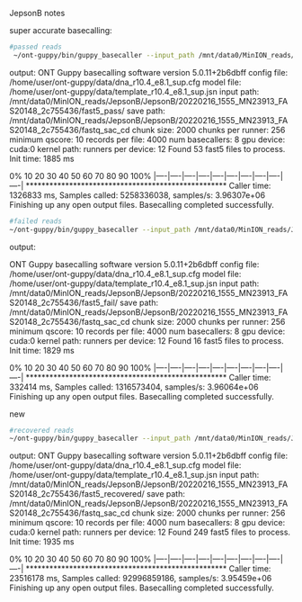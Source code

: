 
JepsonB notes

super accurate basecalling:

```bash
#passed reads
 ~/ont-guppy/bin/guppy_basecaller --input_path /mnt/data0/MinION_reads/JepsonB/JepsonB/20220216_1555_MN23913_FAS20148_2c755436/fast5_pass/ --save_path /mnt/data0/MinION_reads/JepsonB/JepsonB/20220216_1555_MN23913_FAS20148_2c755436/fastq_sac_cd --calib_detect --config dna_r10.4_e8.1_sup.cfg -x cuda:0 --num_callers 8
```
output:
ONT Guppy basecalling software version 5.0.11+2b6dbff
config file:        /home/user/ont-guppy/data/dna_r10.4_e8.1_sup.cfg
model file:         /home/user/ont-guppy/data/template_r10.4_e8.1_sup.jsn
input path:         /mnt/data0/MinION_reads/JepsonB/JepsonB/20220216_1555_MN23913_FA
S20148_2c755436/fast5_pass/
save path:          /mnt/data0/MinION_reads/JepsonB/JepsonB/20220216_1555_MN23913_FA
S20148_2c755436/fastq_sac_cd
chunk size:         2000
chunks per runner:  256
minimum qscore:     10
records per file:   4000
num basecallers:    8
gpu device:         cuda:0
kernel path:
runners per device: 12
Found 53 fast5 files to process.
Init time: 1885 ms

0%   10   20   30   40   50   60   70   80   90   100%
|----|----|----|----|----|----|----|----|----|----|
***************************************************
Caller time: 1326833 ms, Samples called: 5258336038, samples/s: 3.96307e+06
Finishing up any open output files.
Basecalling completed successfully.







```bash
#failed reads
~/ont-guppy/bin/guppy_basecaller --input_path /mnt/data0/MinION_reads/JepsonB/JepsonB/20220216_1555_MN23913_FAS20148_2c755436/fast5_fail/ --save_path /mnt/data0/MinION_reads/JepsonB/JepsonB/20220216_1555_MN23913_FAS20148_2c755436/fastq_sac_cd --calib_detect --config dna_r10.4_e8.1_sup.cfg -x cuda:0 --num_callers 8
```
output:

ONT Guppy basecalling software version 5.0.11+2b6dbff
config file:        /home/user/ont-guppy/data/dna_r10.4_e8.1_sup.cfg
model file:         /home/user/ont-guppy/data/template_r10.4_e8.1_sup.jsn
input path:         /mnt/data0/MinION_reads/JepsonB/JepsonB/20220216_1555_MN23913_FA
S20148_2c755436/fast5_fail/
save path:          /mnt/data0/MinION_reads/JepsonB/JepsonB/20220216_1555_MN23913_FA
S20148_2c755436/fastq_sac_cd
chunk size:         2000
chunks per runner:  256
minimum qscore:     10
records per file:   4000
num basecallers:    8
gpu device:         cuda:0
kernel path:
runners per device: 12
Found 16 fast5 files to process.
Init time: 1829 ms

0%   10   20   30   40   50   60   70   80   90   100%
|----|----|----|----|----|----|----|----|----|----|
***************************************************
Caller time: 332414 ms, Samples called: 1316573404, samples/s: 3.96064e+06
Finishing up any open output files.
Basecalling completed successfully.






new
```bash
#recovered reads
~/ont-guppy/bin/guppy_basecaller --input_path /mnt/data0/MinION_reads/JepsonB/JepsonB/20220216_1555_MN23913_FAS20148_2c755436/fast5_recovered/ --save_path /mnt/data0/MinION_reads/JepsonB/JepsonB/20220216_1555_MN23913_FAS20148_2c755436/fastq_sac_cd --calib_detect --config dna_r10.4_e8.1_sup.cfg -x cuda:0 --num_callers 8
```
output:
ONT Guppy basecalling software version 5.0.11+2b6dbff
config file:        /home/user/ont-guppy/data/dna_r10.4_e8.1_sup.cfg
model file:         /home/user/ont-guppy/data/template_r10.4_e8.1_sup.jsn
input path:         /mnt/data0/MinION_reads/JepsonB/JepsonB/20220216_1555_MN23913_FA
S20148_2c755436/fast5_recovered/
save path:          /mnt/data0/MinION_reads/JepsonB/JepsonB/20220216_1555_MN23913_FA
S20148_2c755436/fastq_sac_cd
chunk size:         2000
chunks per runner:  256
minimum qscore:     10
records per file:   4000
num basecallers:    8
gpu device:         cuda:0
kernel path:
runners per device: 12
Found 249 fast5 files to process.
Init time: 1935 ms

0%   10   20   30   40   50   60   70   80   90   100%
|----|----|----|----|----|----|----|----|----|----|
***************************************************
Caller time: 23516178 ms, Samples called: 92996859186, samples/s: 3.95459e+06
Finishing up any open output files.
Basecalling completed successfully.
